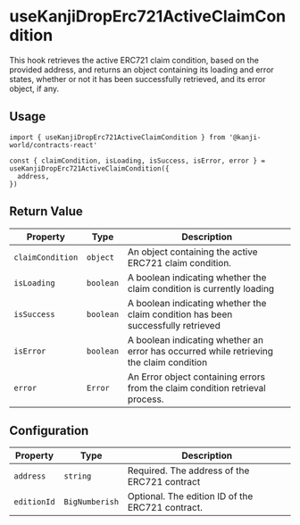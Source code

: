 # useKanjiDropErc721ActiveClaimCondition

This hook retrieves the active ERC721 claim condition, based on the provided address, and returns an object containing its loading and error states, whether or not it has been successfully retrieved, and its error object, if any.

## Usage

```tsx
import { useKanjiDropErc721ActiveClaimCondition } from '@kanji-world/contracts-react'

const { claimCondition, isLoading, isSuccess, isError, error } = useKanjiDropErc721ActiveClaimCondition({
  address,
})
```


## Return Value

| Property        | Type      | Description                                       |
| --------------- | --------- | ------------------------------------------------- |
| `claimCondition` | `object`  | An object containing the active ERC721 claim condition. |
| `isLoading`     | `boolean` | A boolean indicating whether the claim condition is currently loading|
| `isSuccess`     | `boolean` | A boolean indicating whether the claim condition has been successfully retrieved|
| `isError`       | `boolean` | A boolean indicating whether an error has occurred while retrieving the claim condition |
| `error`         | `Error`   | An Error object containing errors from the claim condition retrieval process. |


## Configuration

| Property       | Type                                                      | Description                                                |
| ---------------| --------------------------------------------------------- | -------------------------------------------------- |
| `address`      | `string`                                                  | Required. The address of the ERC721 contract |
| `editionId`    | `BigNumberish`                                            | Optional. The edition ID of the ERC721 contract. |

